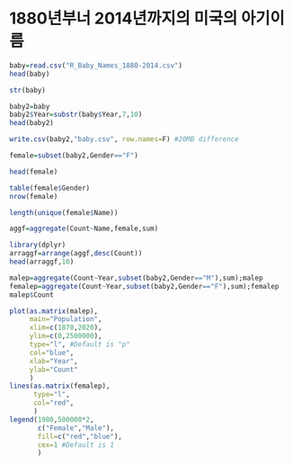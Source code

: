 # 1880년부너 2014년까지의 미국의 아기이름

```r
baby=read.csv("R_Baby_Names_1880-2014.csv")
head(baby)
```

```r
str(baby)
```

```r
baby2=baby
baby2$Year=substr(baby$Year,7,10)
head(baby2)
```

```r
write.csv(baby2,"baby.csv", row.names=F) #20MB difference
```

```r
female=subset(baby2,Gender=="F")
```

```r
head(female)
```

```r
table(female$Gender)
nrow(female)
```

```r
length(unique(female$Name))
```

```r
aggf=aggregate(Count~Name,female,sum)
```

```r
library(dplyr)
arraggf=arrange(aggf,desc(Count))
head(arraggf,10)
```

```r
malep=aggregate(Count~Year,subset(baby2,Gender=="M"),sum);malep
femalep=aggregate(Count~Year,subset(baby2,Gender=="F"),sum);femalep
malep$Count

```

```r
plot(as.matrix(malep),
     main="Population",
     xlim=c(1870,2020),
     ylim=c(0,2500000),
     type="l", #Default is "p"
     col="blue",
     xlab="Year",
     ylab="Count"
     )
lines(as.matrix(femalep),
      type="l",
      col="red",
      )
legend(1980,500000*2,
       c("Female","Male"),
       fill=c("red","blue"),
       cex=1 #Default is 1
       )
```
